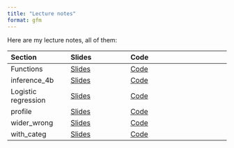 ```yaml
---
title: "Lecture notes"
format: gfm
---
```


Here are my lecture notes, all of them:

| Section | Slides | Code
|:--------|:--------|:--------------|
|Functions | [Slides](http://ritsokiguess.site/lecture-notes/functions.html) | [Code](https://raw.githubusercontent.com/nxskok/lecture-notes/master/functions.qmd) |
|inference_4b | [Slides](http://ritsokiguess.site/lecture-notes/inference_4b.html) | [Code](https://raw.githubusercontent.com/nxskok/lecture-notes/master/inference_4b.qmd) |
|Logistic regression | [Slides](http://ritsokiguess.site/lecture-notes/logistic.html) | [Code](https://raw.githubusercontent.com/nxskok/lecture-notes/master/logistic.qmd) |
|profile | [Slides](http://ritsokiguess.site/lecture-notes/profile.html) | [Code](https://raw.githubusercontent.com/nxskok/lecture-notes/master/profile.qmd) |
|wider_wrong | [Slides](http://ritsokiguess.site/lecture-notes/wider_wrong.html) | [Code](https://raw.githubusercontent.com/nxskok/lecture-notes/master/wider_wrong.qmd) |
|with_categ | [Slides](http://ritsokiguess.site/lecture-notes/with_categ.html) | [Code](https://raw.githubusercontent.com/nxskok/lecture-notes/master/with_categ.qmd) |
